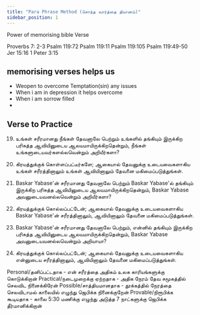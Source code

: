```yaml
---
title: "Para Phrase Method (சொந்த வார்த்தை தியானம்)"
sidebar_position: 1
---
```


Power of memorising bible Verse

Proverbs 7: 2-3
Psalm 119:72
Psalm 119:11
Psalm 119:105 
Psalm 119:49-50
Jer 15:16
1 Peter 3:15

## memorising verses helps us 
- Weopen to overcome Temptation(sin) any issues
- When i am in depression it helps overcome
- When i am sorrow filled
- 

## Verse to Practice
19. உங்கள் சரீரமானது நீங்கள் தேவனாலே பெற்றும் உங்களில் தங்கியும் இருக்கிற பரிசுத்த ஆவியினுடைய ஆலயமாயிருக்கிறதென்றும், நீங்கள் உங்களுடையவர்களல்லவென்றும் அறியீர்களா?
20. கிரயத்துக்குக் கொள்ளப்பட்டீர்களே; ஆகையால் தேவனுக்கு உடையவைகளாகிய உங்கள் சரீரத்தினாலும் உங்கள் ஆவியினாலும் தேவனை மகிமைப்படுத்துங்கள்.


19. Baskar Yabase'ன் சரீரமானது தேவனாலே பெற்றும் Baskar Yabase'ல் தங்கியும் இருக்கிற பரிசுத்த ஆவியினுடைய ஆலயமாயிருக்கிறதென்றும், Baskar Yabase அவனுடையவனல்லவென்றும் அறியீர்களா?
20. கிரயத்துக்குக் கொல்லப்பட்டேன்; ஆகையால் தேவனுக்கு உடையவைகளாகிய Baskar Yabase'ன் சரீரத்தினாலும், ஆவியினாலும் தேவனை மகிமைப்படுத்துங்கள்.


19. Baskar Yabase'ன் சரீரமானது தேவனாலே பெற்றும், என்னில் தங்கியும் இருக்கிற பரிசுத்த ஆவியினுடைய ஆலயமாயிருக்கிறதென்றும், Baskar Yabase அவனுடையவனல்லவென்றும் அறியாயா?
20. கிரயத்துக்குக் கொல்லப்பட்டேன்; ஆகையால் தேவனுக்கு உடையவைகளாகிய என்னுடைய சரீரத்தினாலும், ஆவியினாலும் தேவனை மகிமைப்படுத்துங்கள்.


Personal/தனிப்பட்டதாக - என் சரீரத்தை அதிகம் உலக காரியங்களுக்கு கொடுக்கிறான்
Practical/நடைமுறைக்கு ஏற்றதாக - அதிக நேரம் தேவ சமூகத்தில் செலவிட நினைக்கிரேன்
Possible/சாத்தியமானதாக - தூக்கத்தில் நேரத்தை செலவிடாமல் காலையில் எழுந்து ஜெபிக்க நினைக்குறேன்
Provable/நிரூபிக்க கூடியதாக - காலை 5:30 மணிக்கு எழுந்து அடுத்த 7 நாட்களுக்கு ஜெபிக்க தீர்மானிக்கிறான்

